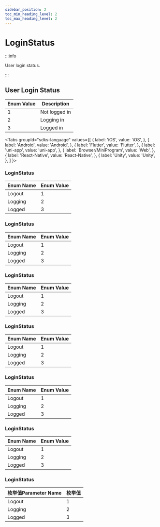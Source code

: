 ```yaml
---
sidebar_position: 2
toc_min_heading_level: 2
toc_max_heading_level: 2
---
```


# LoginStatus

:::info

User login status.

:::

## User Login Status

| Enum Value | Description |
| ---------- | ----------- |
| 1          | Not logged in |
| 2          | Logging in |
| 3          | Logged in |

<Tabs
groupId="sdks-language"
values={[
{ label: 'iOS', value: 'iOS', },
{ label: 'Android', value: 'Android', },
{ label: 'Flutter', value: 'Flutter', },
{ label: 'uni-app', value: 'uni-app', },
{ label: 'Browser/MiniProgram', value: 'Web', },
{ label: 'React-Native', value: 'React-Native', },
{ label: 'Unity', value: 'Unity', },
]
}>

<TabItem value="Flutter">

### LoginStatus

| Enum Name  | Enum Value |
| ---------- | ---------- |
| Logout     | 1          |
| Logging    | 2          |
| Logged     | 3          |

</TabItem>

<TabItem value="iOS">

### LoginStatus

| Enum Name  | Enum Value |
| ---------- | ---------- |
| Logout     | 1          |
| Logging    | 2          |
| Logged     | 3          |

</TabItem>

<TabItem value="Android">

### LoginStatus

| Enum Name  | Enum Value |
| ---------- | ---------- |
| Logout     | 1          |
| Logging    | 2          |
| Logged     | 3          |

</TabItem>

<TabItem value="Web">

### LoginStatus

| Enum Name  | Enum Value |
| ---------- | ---------- |
| Logout     | 1          |
| Logging    | 2          |
| Logged     | 3          |

</TabItem>

<TabItem value="uni-app">

### LoginStatus

| Enum Name  | Enum Value |
| ---------- | ---------- |
| Logout     | 1          |
| Logging    | 2          |
| Logged     | 3          |

</TabItem>

<TabItem value="React-Native">

### LoginStatus

| Enum Name  | Enum Value |
| ---------- | ---------- |
| Logout     | 1          |
| Logging    | 2          |
| Logged     | 3          |

</TabItem>

<TabItem value="Unity">

### LoginStatus

| 枚举值Parameter Name  | 枚举值 |
| ---------- | ------ |
| Logout     | 1      |
| Logging    | 2      |
| Logged     | 3      |

</TabItem>

</Tabs>